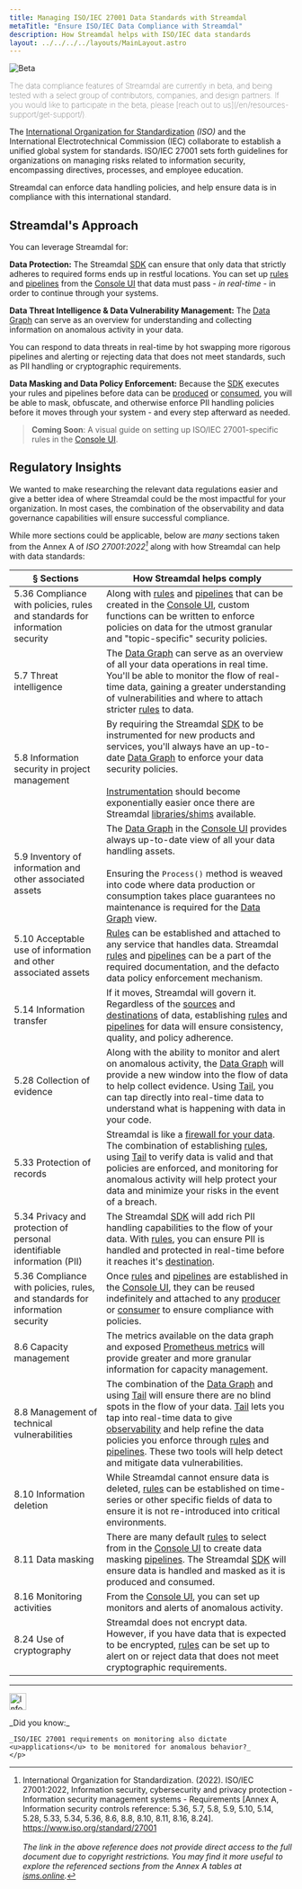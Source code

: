 ```yaml
---
title: Managing ISO/IEC 27001 Data Standards with Streamdal
metaTitle: "Ensure ISO/IEC Data Compliance with Streamdal"
description: How Streamdal helps with ISO/IEC data standards
layout: ../../../../layouts/MainLayout.astro
---
```



<Changes />

<Notification type="checked">
  <img src={beta} alt="Beta" />
  <p style="font-weight: lighter;">The data compliance features of Streamdal 
  are currently in beta, and being tested with a select group of contributors, 
  companies, and design partners. If you would like to participate in the beta, 
  please 
  [reach out to us](/en/resources-support/get-support/).</p>
</Notification>

The <a href="https://www.iso.org/" target="_blank">International Organization for Standardization</a> 
_(ISO)_ and the International Electrotechnical Commission (IEC) collaborate to 
establish a unified global system for standards. ISO/IEC 27001 sets forth 
guidelines for organizations on managing risks related to information security, 
encompassing directives, processes, and employee education.

Streamdal can enforce data handling policies, and help ensure data is in 
compliance with this international standard.

## Streamdal's Approach

You can leverage Streamdal for:

**Data Protection:** The Streamdal [SDK](/en/core-components/sdk/) can ensure that only data that strictly adheres to required forms ends up in restful locations. You can set up <a href="/en/resources-support/glossary/#rule-or-step" class="pkeyword">rules</a> and <a href="/en/resources-support/glossary/#pipeline-or-ruleset" class="pkeyword">pipelines</a> from the [Console UI](/en/core-components/console-ui/) that data must pass - _in real-time_ - in order to continue through your systems.

**Data Threat Intelligence & Data Vulnerability Management:** The [Data Graph](/en/core-components/console-ui#data-graph) can serve as an overview for understanding and collecting information on anomalous activity in your data. 

You can respond to data threats in real-time by hot swapping more rigorous pipelines and alerting or rejecting data that does not meet standards, such as PII handling or cryptographic requirements.

**Data Masking and Data Policy Enforcement:** Because the [SDK](/en/core-components/sdk/) executes your rules and pipelines before data can be <a href="/en/resources-support/glossary/#producer" class="pkeyword">produced</a> or <a href="/en/resources-support/glossary/#consumer" class="pkeyword">consumed</a>, you will be able to mask, obfuscate, and otherwise enforce PII handling policies before it moves through your system - and every step afterward as needed.   

> **Coming Soon**: A visual guide on setting up ISO/IEC 27001-specific rules in 
the [Console UI](/en/core-components/console-ui/).

## Regulatory Insights

We wanted to make researching the relevant data regulations easier and give a 
better idea of where Streamdal could be the most impactful for your 
organization. In most cases, the combination of the observability and data 
governance capabilities will ensure successful compliance. 

While more sections could be applicable, below are _many_ sections taken from 
the Annex A of _ISO 27001:2022[^1]_ along with how Streamdal can help with 
data standards:

| § Sections | How Streamdal helps comply |
|-|-|
| 5.36 Compliance with policies, rules and standards for information security | Along with [rules](/en/resources-support/glossary/#rule-or-step) and [pipelines](/en/resources-support/glossary/#pipeline-or-ruleset) that can be created in the [Console UI](/en/core-components/console-ui/), custom functions can be written to enforce policies on data for the utmost granular and "topic-specific" security policies. |
| 5.7 Threat intelligence | The [Data Graph](/en/core-components/console-ui#data-graph) can serve as an overview of all your data operations in real time. You'll be able to monitor the flow of real-time data, gaining a greater understanding of vulnerabilities and where to attach stricter [rules](/en/resources-support/glossary/#pipeline-or-ruleset) to data. |
| 5.8 Information security in project management | By requiring the Streamdal [SDK](/en/core-components/sdk/) to be instrumented for new products and services, you'll always have an up-to-date [Data Graph](/en/core-components/console-ui#data-graph) to enforce your data security policies. <br /><br />[Instrumentation](/en/guides/instrumentation/) should become exponentially easier once there are Streamdal [libraries/shims](/en/core-components/libraries-shims/) available. |
| 5.9 Inventory of information and other associated assets | The [Data Graph](/en/core-components/console-ui#data-graph) in the [Console UI](/en/core-components/console-ui) provides always up-to-date view of all your data handling assets. <br /><br />Ensuring the `Process()` method is weaved into code where data production or consumption takes place guarantees no maintenance is required for the [Data Graph](/en/core-components/console-ui#data-graph) view. |
| 5.10 Acceptable use of information and other associated assets | [Rules](/en/resources-support/glossary/#rule-or-step) can be established and attached to any service that handles data. Streamdal [rules](/en/resources-support/glossary/#rule-or-step) and [pipelines](/en/resources-support/glossary/#pipeline-or-ruleset) can be a part of the required documentation, and the defacto data policy enforcement mechanism. |
| 5.14 Information transfer | If it moves, Streamdal will govern it. Regardless of the [sources](/en/resources-support/glossary/#source) and [destinations](/en/resources-support/glossary/#destination) of data, establishing [rules](/en/resources-support/glossary/#rule-or-step) and [pipelines](/en/resources-support/glossary/#pipeline-or-ruleset) for data will ensure consistency, quality, and policy adherence. |
| 5.28 Collection of evidence | Along with the ability to monitor and alert on anomalous activity, the [Data Graph](/en/core-components/console-ui/) will provide a new window into the flow of data to help collect evidence. Using [Tail](/en/guides/tail/), you can tap directly into real-time data to understand what is happening with data in your code. |
| 5.33 Protection of records | Streamdal is like a [firewall for your data](/en/resources-support/glossary/#firewall-for-data). The combination of establishing [rules](/en/resources-support/glossary/#rule-or-step), using [Tail](/en/guides/tail/) to verify data is valid and that policies are enforced, and monitoring for anomalous activity will help protect your data and minimize your risks in the event of a breach. |
| 5.34 Privacy and protection of personal identifiable information (PII) | The Streamdal [SDK](/en/core-components/sdk/) will add rich PII handling capabilities to the flow of your data. With [rules](/en/resources-support/glossary/#rule-or-step), you can ensure PII is handled and protected in real-time before it reaches it's [destination](/en/resources-support/glossary/#destination). |
| 5.36 Compliance with policies, rules, and standards for information security | Once [rules](/en/resources-support/glossary/#rule-or-step) and [pipelines](/en/resources-support/glossary/#pipeline-or-ruleset) are established in the [Console UI](/en/core-components/console-ui/), they can be reused indefinitely and attached to any [producer](/en/resources-support/glossary/#producer) or [consumer](/en/resources-support/glossary/#consumer) to ensure compliance with policies. |
| 8.6 Capacity management | The metrics available on the data graph and exposed [Prometheus metrics](/en/engineering/metrics/) will provide greater and more granular information for capacity management. |
| 8.8 Management of technical vulnerabilities | The combination of the [Data Graph](/en/core-components/console-ui/) and using [Tail](/en/guides/tail/) will ensure there are no blind spots in the flow of your data. [Tail](/en/guides/tail/) lets you tap into real-time data to give [observability](/en/engineering/observability/) and help refine the data policies you enforce through [rules](/en/resources-support/glossary/#rule-or-step) and [pipelines](/en/resources-support/glossary/#pipeline-or-ruleset). These two tools will help detect and mitigate data vulnerabilities. |
| 8.10 Information deletion | While Streamdal cannot ensure data is deleted, [rules](/en/resources-support/glossary/#rule-or-step) can be established on time-series or other specific fields of data to ensure it is not re-introduced into critical environments. |
| 8.11 Data masking | There are many default [rules](/en/resources-support/glossary/#rule-or-step) to select from in the [Console UI](/en/core-components/console-ui) to create data masking [pipelines](/en/resources-support/glossary/#pipeline-or-ruleset). The Streamdal [SDK](/en/core-components/sdk/) will ensure data is handled and masked as it is produced and consumed. |
| 8.16 Monitoring activities | From the [Console UI](/en/core-components/console-ui), you can set up monitors and alerts of anomalous activity. |
| 8.24 Use of cryptography | Streamdal does not encrypt data. However, if you have data that is expected to be encrypted, [rules](/en/resources-support/glossary/#rule-or-step) can be set up to alert on or reject data that does not meet cryptographic requirements. |
___

<Notification type="information">
  <img src={info} alt="Information" width="30px" height="30px" />
  <div class="prose-md prose-p:my-2 prose-a:text-purple-dark prose-a:underline">
    <p>
    _Did you know:_ 

    _ISO/IEC 27001 requirements on monitoring also dictate 
    <u>applications</u> to be monitored for anomalous behavior?_
    </p>
  </div>
</Notification>

[^1]: International Organization for Standardization. (2022). ISO/IEC 27001:2022, Information security, cybersecurity and privacy protection - Information security management systems - Requirements [Annex A, Information security controls reference: 5.36, 5.7, 5.8, 5.9, 5.10, 5.14, 5.28, 5.33, 5.34, 5.36, 8.6, 8.8, 8.10, 8.11, 8.16, 8.24]. https://www.iso.org/standard/27001 <br /><br /> _The link in the above reference does not provide direct access to the full document due to copyright restrictions. You may find it more useful to explore the referenced sections from the Annex A tables at [isms.online](https://www.isms.online/iso-27001/)._